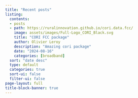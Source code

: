 ```yaml
---
title: "Recent posts"
listing:
  contents:
  - posts
  - path: https://ruralinnovation.github.io/cori.data.fcc/
    image: assets/images/Full-Logo_CORI_Black.svg
    title: "CORI FCC package"
    author: Olivier Leroy
    description: "Amazing cori package"
    date: "2024-08-16"
    categories: [broadband]
  sort: "date desc"
  type: default
  categories: true
  sort-ui: false
  filter-ui: false
page-layout: full
title-block-banner: true
---
```



